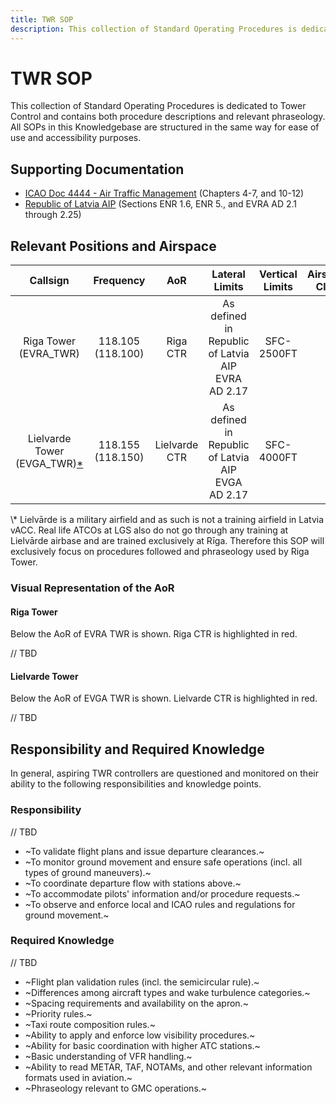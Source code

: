 ```yaml
---
title: TWR SOP
description: This collection of Standard Operating Procedures is dedicated to Tower Control and contains both procedure descriptions and relevant phraseology.
---
```


# TWR SOP

This collection of Standard Operating Procedures is dedicated to Tower Control and contains both procedure descriptions and relevant phraseology. All SOPs in this Knowledgebase are structured in the same way for ease of use and accessibility purposes.

## Supporting Documentation

- [ICAO Doc 4444 - Air Traffic Management](/assets/icao-doc-4444-air-traffic-management.pdf) (Chapters 4-7, and 10-12)
- [Republic of Latvia AIP](https://ais.lgs.lv) (Sections ENR 1.6, ENR 5., and EVRA AD 2.1 through 2.25)

## Relevant Positions and Airspace

|                                                 Callsign                                                 |     Frequency     |      AoR      |                  Lateral Limits                   | Vertical Limits | Airspace Class |
| :------------------------------------------------------------------------------------------------------: | :---------------: | :-----------: | :-----------------------------------------------: | :-------------: | :------------: |
|                                          Riga Tower (EVRA_TWR)                                           | 118.105 (118.100) |   Riga CTR    | As defined in Republic of Latvia AIP EVRA AD 2.17 |   SFC-2500FT    |       C        |
| Lielvarde Tower (EVGA_TWR)[<span className="text-red-500 remove-parent-underline">\*</span>](#lielvarde) | 118.155 (118.150) | Lielvarde CTR | As defined in Republic of Latvia AIP EVGA AD 2.17 |   SFC-4000FT    |       D        |

<div
  role="p"
  id="lielvarde"
  className={"_leading-7 [&:not(:first-child)]:_mt-6"}
>
  <span className="text-red-500">\*</span> Lielvārde is a military airfield and
  as such is not a training airfield in Latvia vACC. Real life ATCOs at LGS also
  do not go through any training at Lielvārde airbase and are trained
  exclusively at Rīga. Therefore this SOP will exclusively focus on procedures
  followed and phraseology used by Riga Tower.
</div>

### Visual Representation of the AoR

#### Riga Tower

Below the AoR of EVRA TWR is shown. Riga CTR is highlighted in red.

// TBD

#### Lielvarde Tower

Below the AoR of EVGA TWR is shown. Lielvarde CTR is highlighted in red.

// TBD

## Responsibility and Required Knowledge

In general, aspiring TWR controllers are questioned and monitored on their ability to the following responsibilities and knowledge points.

### Responsibility

// TBD

- ~To validate flight plans and issue departure clearances.~
- ~To monitor ground movement and ensure safe operations (incl. all types of ground maneuvers).~
- ~To coordinate departure flow with stations above.~
- ~To accommodate pilots' information and/or procedure requests.~
- ~To observe and enforce local and ICAO rules and regulations for ground movement.~

### Required Knowledge

// TBD

- ~Flight plan validation rules (incl. the semicircular rule).~
- ~Differences among aircraft types and wake turbulence categories.~
- ~Spacing requirements and availability on the apron.~
- ~Priority rules.~
- ~Taxi route composition rules.~
- ~Ability to apply and enforce low visibility procedures.~
- ~Ability for basic coordination with higher ATC stations.~
- ~Basic understanding of VFR handling.~
- ~Ability to read METAR, TAF, NOTAMs, and other relevant information formats used in aviation.~
- ~Phraseology relevant to GMC operations.~
